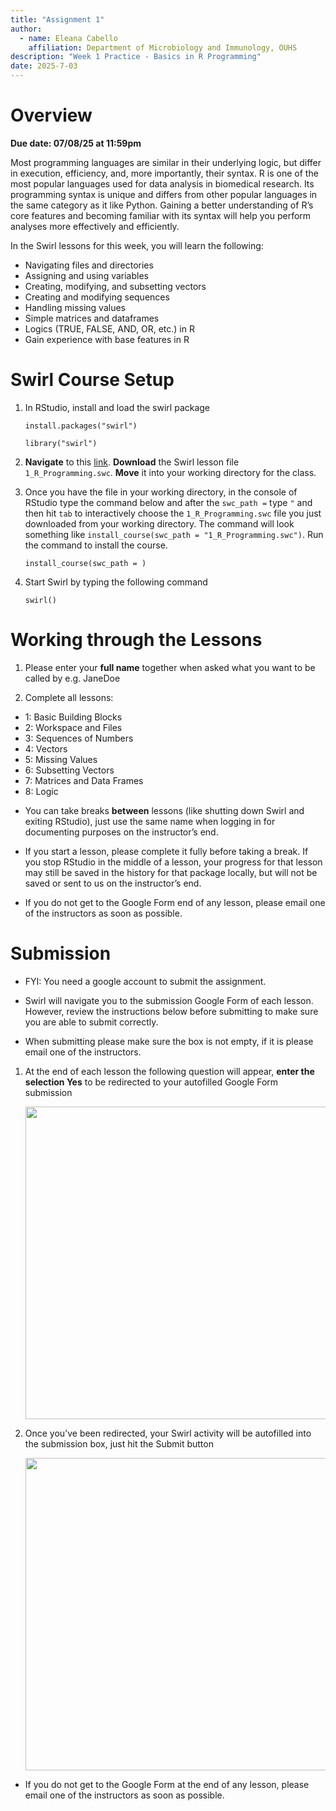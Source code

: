 ```yaml
---
title: "Assignment 1"
author: 
  - name: Eleana Cabello
    affiliation: Department of Microbiology and Immunology, OUHS
description: "Week 1 Practice - Basics in R Programming"
date: 2025-7-03
---
```


# Overview

**Due date: 07/08/25 at 11:59pm**

Most programming languages are similar in their underlying logic, but differ in execution, efficiency, and, more importantly, their syntax. R is one of the most popular languages used for data analysis in biomedical research. Its programming syntax is unique and differs from other popular languages in the same category as it like Python. Gaining a better understanding of R's core features and becoming familiar with its syntax will help you perform analyses more effectively and efficiently.

In the Swirl lessons for this week, you will learn the following:

-   Navigating files and directories
-   Assigning and using variables
-   Creating, modifying, and subsetting vectors
-   Creating and modifying sequences
-   Handling missing values
-   Simple matrices and dataframes
-   Logics (TRUE, FALSE, AND, OR, etc.) in R
-   Gain experience with base features in R

# Swirl Course Setup

1.  In RStudio, install and load the swirl package

    `install.packages("swirl")`

    `library("swirl")`

2.  **Navigate** to this [link](https://github.com/lindsaynhayes/introR2025/tree/main/swirl). **Download** the Swirl lesson file `1_R_Programming.swc`. **Move** it into your working directory for the class.

3.  Once you have the file in your working directory, in the console of RStudio type the command below and after the `swc_path =` type `"` and then hit `tab` to interactively choose the `1_R_Programming.swc` file you just downloaded from your working directory. The command will look something like `install_course(swc_path = "1_R_Programming.swc")`. Run the command to install the course.

    `install_course(swc_path = )`

4.  Start Swirl by typing the following command

    `swirl()`

# Working through the Lessons

1.  Please enter your **full name** together when asked what you want to be called by e.g. JaneDoe

2.  Complete all lessons:

-   1: Basic Building Blocks
-   2: Workspace and Files
-   3: Sequences of Numbers
-   4: Vectors
-   5: Missing Values
-   6: Subsetting Vectors
-   7: Matrices and Data Frames
-   8: Logic

::: callout-important
-   You can take breaks **between** lessons (like shutting down Swirl and exiting RStudio), just use the same name when logging in for documenting purposes on the instructor's end.

-   If you start a lesson, please complete it fully before taking a break. If you stop RStudio in the middle of a lesson, your progress for that lesson may still be saved in the history for that package locally, but will not be saved or sent to us on the instructor's end.

-   If you do not get to the Google Form end of any lesson, please email one of the instructors as soon as possible.
:::

# Submission

::: callout-note
-   FYI: You need a google account to submit the assignment.

-   Swirl will navigate you to the submission Google Form of each lesson. However, review the instructions below before submitting to make sure you are able to submit correctly.

-   When submitting please make sure the box is not empty, if it is please email one of the instructors.
:::

1.  At the end of each lesson the following question will appear, **enter the selection Yes** to be redirected to your autofilled Google Form submission

    ![](../images/L02/index_L02/google_form_redirect.png){width="500"}

2.  Once you've been redirected, your Swirl activity will be autofilled into the submission box, just hit the Submit button

    ![](../images/L02/index_L02/google_form_submission.png){width="500"}

::: callout-important
-   If you do not get to the Google Form at the end of any lesson, please email one of the instructors as soon as possible.
:::
